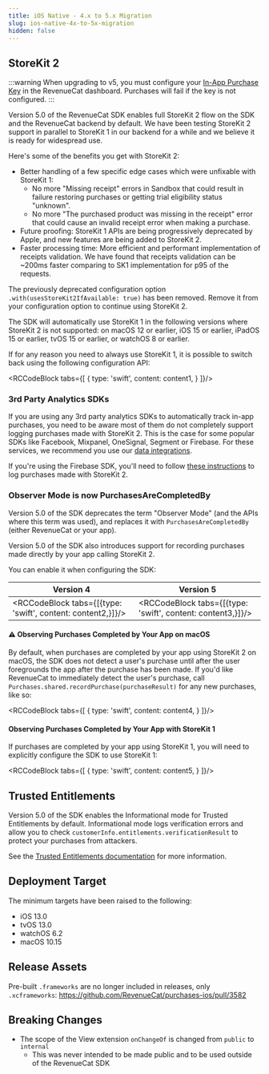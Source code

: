 ```yaml
---
title: iOS Native - 4.x to 5.x Migration
slug: ios-native-4x-to-5x-migration
hidden: false
---
```


## StoreKit 2

:::warning
When upgrading to v5, you must configure your [In-App Purchase Key](/service-credentials/itunesconnect-app-specific-shared-secret/in-app-purchase-key-configuration) in the RevenueCat dashboard. Purchases will fail if the key is not configured.
:::

Version 5.0 of the RevenueCat SDK enables full StoreKit 2 flow on the SDK and the RevenueCat backend by default. We have been testing StoreKit 2 support in parallel to StoreKit 1 in our backend for a while and we believe it is ready for widespread use.

Here's some of the benefits you get with StoreKit 2:
- Better handling of a few specific edge cases which were unfixable with StoreKit 1:
    - No more "Missing receipt" errors in Sandbox that could result in failure restoring purchases or getting trial eligibility status "unknown".
    - No more "The purchased product was missing in the receipt" error that could cause an invalid receipt error when making a purchase.
- Future proofing: StoreKit 1 APIs are being progressively deprecated by Apple, and new features are being added to StoreKit 2.
- Faster processing time: More efficient and performant implementation of receipts validation. We have found that receipts validation can be ~200ms faster comparing to SK1 implementation for p95 of the requests.

The previously deprecated configuration option `.with(usesStoreKit2IfAvailable: true)` has been removed. Remove it from your configuration option to continue using StoreKit 2.

The SDK will automatically use StoreKit 1 in the following versions where StoreKit 2 is not supported: on macOS 12 or earlier, iOS 15 or earlier, iPadOS 15 or earlier, tvOS 15 or earlier, or watchOS 8 or earlier.

If for any reason you need to always use StoreKit 1, it is possible to switch back using the following configuration API:


<RCCodeBlock tabs={[
    {
        type: 'swift',
        content: content1,
    }
]}/>

### 3rd Party Analytics SDKs

If you are using any 3rd party analytics SDKs to automatically track in-app purchases, you need to be aware most of them do not completely support logging purchases made with StoreKit 2. This is the case for some popular SDKs like Facebook, Mixpanel, OneSignal, Segment or Firebase. For these services, we recommend you use our [data integrations](/integrations/integrations).

If you're using the Firebase SDK, you'll need to follow [these instructions](https://firebase.google.com/docs/analytics/measure-in-app-purchases#swift) to log purchases made with StoreKit 2.

### Observer Mode is now PurchasesAreCompletedBy

Version 5.0 of the SDK  deprecates the term "Observer Mode" (and the APIs where this term was used), and replaces it
with `PurchasesAreCompletedBy` (either RevenueCat or your app).

Version 5.0 of the SDK also introduces support for recording purchases made directly by your app calling StoreKit 2.

You can enable it when configuring the SDK:


| Version 4 | Version 5 |
|------------|------------|
| <RCCodeBlock tabs={[{type: 'swift', content: content2,}]}/> | <RCCodeBlock tabs={[{type: 'swift', content: content3,}]}/> |

#### ⚠️ Observing Purchases Completed by Your App on macOS

By default, when purchases are completed by your app using StoreKit 2 on macOS, the SDK does not detect a user's purchase until after the user foregrounds the app after the purchase has been made. If you'd like RevenueCat to immediately detect the user's purchase, call `Purchases.shared.recordPurchase(purchaseResult)` for any new purchases, like so:


<RCCodeBlock tabs={[
    {
        type: 'swift',
        content: content4,
    }
]}/>

#### Observing Purchases Completed by Your App with StoreKit 1

If purchases are completed by your app using StoreKit 1, you will need to explicitly configure the SDK to use StoreKit 1:


<RCCodeBlock tabs={[
    {
        type: 'swift',
        content: content5,
    }
]}/>

## Trusted Entitlements

Version 5.0 of the SDK enables the Informational mode for Trusted Entitlements by default.
Informational mode logs verification errors and allow you to check `customerInfo.entitlements.verificationResult` to protect your purchases from attackers.

See the [Trusted Entitlements documentation](/customers/trusted-entitlements) for more information.

## Deployment Target
The minimum targets have been raised to the following:

- iOS 13.0
- tvOS 13.0
- watchOS 6.2
- macOS 10.15

## Release Assets
Pre-built `.frameworks` are no longer included in releases, only `.xcframeworks`: https://github.com/RevenueCat/purchases-ios/pull/3582

## Breaking Changes
- The scope of the View extension `onChangeOf` is changed from `public` to `internal`
  - This was never intended to be made public and to be used outside of the RevenueCat SDK